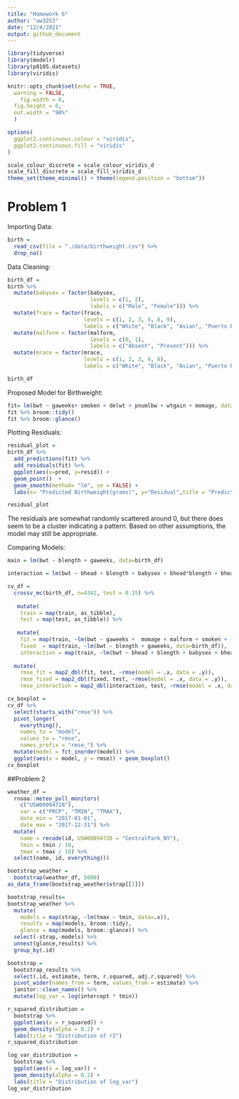 ```yaml
---
title: "Homework 6"
author: "aw3253"
date: "12/4/2021"
output: github_document
---
```


```r
library(tidyverse)
library(modelr)
library(p8105.datasets)
library(viridis)

knitr::opts_chunk$set(echo = TRUE,
  warning = FALSE,
	fig.width = 8, 
  fig.height = 6,
  out.width = "90%"                    
  )

options(
  ggplot2.continuous.colour = "viridis",
  ggplot2.continuous.fill = "viridis"
)

scale_colour_discrete = scale_colour_viridis_d
scale_fill_discrete = scale_fill_viridis_d
theme_set(theme_minimal() + theme(legend.position = "bottom"))
```


# Problem 1

Importing Data:

```r
birth =
  read_csv(file = "./data/birthweight.csv") %>% 
  drop_na()
```


Data Cleaning:

```r
birth_df =
birth %>% 
  mutate(babysex = factor(babysex,
                          levels = c(1, 2),
                          labels = c("Male", "Female"))) %>% 
  mutate(frace = factor(frace,
                        levels = c(1, 2, 3, 4, 8, 9),
                        labels = c("White", "Black", "Asian", "Puerto Rican", "Other", "Unknown"))) %>% 
  mutate(malform = factor(malform,
                          levels = c(0, 1),
                          labels = c("Absent", "Present"))) %>% 
  mutate(mrace = factor(mrace,
                        levels = c(1, 2, 3, 4, 8),
                        labels = c("White", "Black", "Asian", "Puerto Rican", "Other")))

birth_df
```


Proposed Model for Birthweight:

```r
fit= lm(bwt ~ gaweeks+ smoken + delwt + pnumlbw + wtgain + momage, data = birth_df)
fit %>% broom::tidy()
fit %>% broom::glance()
```




Plotting Residuals:

```r
residual_plot =
birth_df %>% 
  add_predictions(fit) %>% 
  add_residuals(fit) %>% 
  ggplot(aes(x=pred, y=resid)) +
  geom_point()  +
  geom_smooth(method= "lm", se = FALSE) +
  labs(x= "Predicted Birthweight(grams)", y="Residual",title = "Predictions of Proposed Model vs Residuals")

residual_plot
```

The residuals are somewhat randomly scattered around 0, but there does seem to be a cluster indicating a pattern. Based on other assumptions, the model may still be appropriate. 


Comparing Models:

```r
main = lm(bwt ~ blength + gaweeks, data=birth_df)

interaction = lm(bwt ~ bhead + blength + babysex + bhead*blength + bhead*babysex + blength*babysex, data=birth_df)
```

```r
cv_df =
  crossv_mc(birth_df, n=4342, test = 0.15) %>% 
 
   mutate(
    train = map(train, as_tibble),
    test = map(test, as_tibble)) %>% 
 
   mutate(
    fit = map(train, ~lm(bwt ~ gaweeks +  momage + malform + smoken + (smoken*malform), data = birth_df )),
    fixed  = map(train, ~lm(bwt ~ blength + gaweeks, data=birth_df)),
    interaction = map(train, ~lm(bwt ~ bhead + blength + babysex + bhead*blength + bhead*babysex + blength*babysex, data=birth_df))) %>% 
  
  mutate(
    rmse_fit = map2_dbl(fit, test, ~rmse(model = .x, data = .y)),
    rmse_fixed = map2_dbl(fixed, test, ~rmse(model = .x, data = .y)),
    rmse_interaction = map2_dbl(interaction, test, ~rmse(model = .x, data = .y)))
```

```r
cv_boxplot =
cv_df %>% 
  select(starts_with("rmse")) %>% 
  pivot_longer(
    everything(),
    names_to = "model", 
    values_to = "rmse",
    names_prefix = "rmse_") %>% 
  mutate(model = fct_inorder(model)) %>% 
  ggplot(aes(x = model, y = rmse)) + geom_boxplot()
cv_boxplot
```



##Problem 2

```r
weather_df = 
  rnoaa::meteo_pull_monitors(
    c("USW00094728"),
    var = c("PRCP", "TMIN", "TMAX"), 
    date_min = "2017-01-01",
    date_max = "2017-12-31") %>%
  mutate(
    name = recode(id, USW00094728 = "CentralPark_NY"),
    tmin = tmin / 10,
    tmax = tmax / 10) %>%
  select(name, id, everything())
```


```r
bootstrap_weather =
  bootstrap(weather_df, 5000) 
as_data_frame(bootstrap_weather$strap[[1]])
```


```r
bootstrap_results=
bootstrap_weather %>% 
  mutate(
    models = map(strap, ~lm(tmax ~ tmin, data=.x)),
    results = map(models, broom::tidy),
    glance = map(models, broom::glance)) %>% 
  select(-strap,-models) %>% 
  unnest(glance,results) %>% 
  group_by(.id)
```

```r
bootstrap = 
  bootstrap_results %>% 
  select(.id, estimate, term, r.squared, adj.r.squared) %>% 
  pivot_wider(names_from = term, values_from = estimate) %>% 
  janitor::clean_names() %>% 
  mutate(log_var = log(intercept * tmin)) 
```


```r
r_squared_distribution = 
  bootstrap %>% 
  ggplot(aes(x = r_squared)) +
  geom_density(alpha = 0.2) +  
  labs(title = "Distribution of r2")
r_squared_distribution
```
```r
log_var_distribution =
  bootstrap %>% 
  ggplot(aes(x = log_var)) +
  geom_density(alpha = 0.2) +
  labs(title = "Distribution of log_var")
log_var_distribution
```
